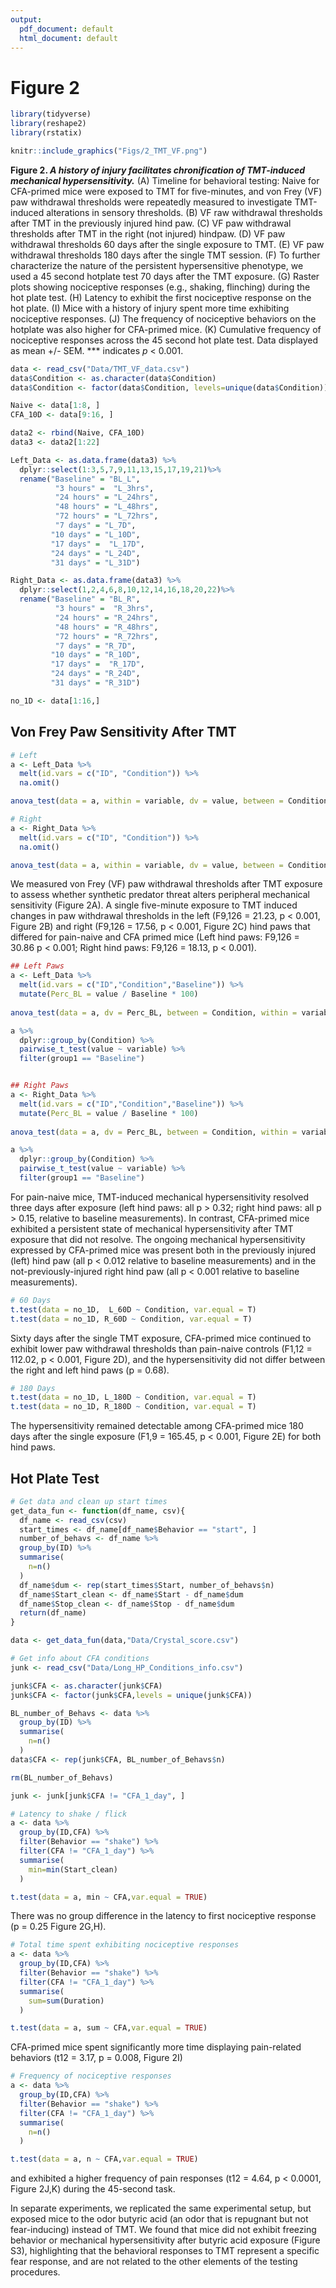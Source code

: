 ```yaml
---
output:
  pdf_document: default
  html_document: default
---
```

# Figure 2 {-}

```r
library(tidyverse)
library(reshape2)
library(rstatix)

knitr::include_graphics("Figs/2_TMT_VF.png")
```

**Figure 2. *A history of injury facilitates chronification of TMT-induced mechanical hypersensitivity.*** (A) Timeline for behavioral testing: Naive for CFA-primed mice were exposed to TMT for five-minutes, and von Frey (VF) paw withdrawal thresholds were repeatedly measured to investigate TMT-induced alterations in sensory thresholds. (B) VF raw withdrawal thresholds after TMT in the previously injured hind paw. (C) VF paw withdrawal thresholds after TMT in the right (not injured) hindpaw. (D) VF paw withdrawal thresholds 60 days after the single exposure to TMT. (E) VF paw withdrawal thresholds 180 days after the single TMT session. (F) To further characterize the nature of the persistent hypersensitive phenotype, we used a 45 second hotplate test 70 days after the TMT exposure. (G) Raster plots showing nociceptive responses (e.g., shaking, flinching) during the hot plate test. (H) Latency to exhibit the first nociceptive response on the hot plate. (I) Mice with a history of injury spent more time exhibiting nociceptive responses. (J) The frequency of nociceptive behaviors on the hotplate was also higher for CFA-primed mice. (K) Cumulative frequency of nociceptive responses across the 45 second hot plate test. Data displayed as mean +/- SEM. \*\*\* indicates *p* \< 0.001.

```r
data <- read_csv("Data/TMT_VF_data.csv")
data$Condition <- as.character(data$Condition)
data$Condition <- factor(data$Condition, levels=unique(data$Condition))

Naive <- data[1:8, ]
CFA_10D <- data[9:16, ]

data2 <- rbind(Naive, CFA_10D)
data3 <- data2[1:22]

Left_Data <- as.data.frame(data3) %>%
  dplyr::select(1:3,5,7,9,11,13,15,17,19,21)%>%
  rename("Baseline" = "BL_L", 
          "3 hours" =  "L_3hrs", 
          "24 hours" = "L_24hrs", 
          "48 hours" = "L_48hrs", 
          "72 hours" = "L_72hrs",
          "7 days" = "L_7D",
         "10 days" = "L_10D",
         "17 days" =  "L_17D", 
         "24 days" = "L_24D",
         "31 days" = "L_31D")

Right_Data <- as.data.frame(data3) %>%
  dplyr::select(1,2,4,6,8,10,12,14,16,18,20,22)%>%
  rename("Baseline" = "BL_R", 
          "3 hours" =  "R_3hrs", 
          "24 hours" = "R_24hrs", 
          "48 hours" = "R_48hrs", 
          "72 hours" = "R_72hrs",
          "7 days" = "R_7D",
         "10 days" = "R_10D",
         "17 days" =  "R_17D", 
         "24 days" = "R_24D",
         "31 days" = "R_31D")

no_1D <- data[1:16,]

```

## Von Frey Paw Sensitivity After TMT {-}

```r
# Left
a <- Left_Data %>%
  melt(id.vars = c("ID", "Condition")) %>%
  na.omit()

anova_test(data = a, within = variable, dv = value, between = Condition, wid = ID)
```

```r
# Right
a <- Right_Data %>%
  melt(id.vars = c("ID", "Condition")) %>%
  na.omit()

anova_test(data = a, within = variable, dv = value, between = Condition, wid = ID)
```

We measured von Frey (VF) paw withdrawal thresholds after TMT exposure to assess whether synthetic predator threat alters peripheral mechanical sensitivity (Figure 2A). A single five-minute exposure to TMT induced changes in paw withdrawal thresholds in the left (F9,126 = 21.23, p < 0.001, Figure 2B) and right (F9,126 = 17.56, p < 0.001, Figure 2C) hind paws that differed for pain-naive and CFA primed mice (Left hind paws: F9,126 = 30.86 p < 0.001; Right hind paws: F9,126 = 18.13, p < 0.001).

```r
## Left Paws
a <- Left_Data %>%
  melt(id.vars = c("ID","Condition","Baseline")) %>%
  mutate(Perc_BL = value / Baseline * 100) 
  
anova_test(data = a, dv = Perc_BL, between = Condition, within = variable, wid = ID)

a %>%
  dplyr::group_by(Condition) %>%
  pairwise_t_test(value ~ variable) %>%
  filter(group1 == "Baseline")


## Right Paws
a <- Right_Data %>%
  melt(id.vars = c("ID","Condition","Baseline")) %>%
  mutate(Perc_BL = value / Baseline * 100) 
  
anova_test(data = a, dv = Perc_BL, between = Condition, within = variable, wid = ID)

a %>%
  dplyr::group_by(Condition) %>%
  pairwise_t_test(value ~ variable) %>%
  filter(group1 == "Baseline")
```


For pain-naive mice, TMT-induced mechanical hypersensitivity resolved three days after exposure (left hind paws: all p > 0.32; right hind paws: all p > 0.15, relative to baseline measurements). In contrast, CFA-primed mice exhibited a persistent state of mechanical hypersensitivity after TMT exposure that did not resolve. The ongoing mechanical hypersensitivity expressed by CFA-primed mice was present both in the previously injured (left) hind paw (all p < 0.012 relative to baseline measurements) and in the not-previously-injured right hind paw (all p < 0.001 relative to baseline measurements). 

```r
# 60 Days
t.test(data = no_1D,  L_60D ~ Condition, var.equal = T)
t.test(data = no_1D, R_60D ~ Condition, var.equal = T)
```

Sixty days after the single TMT exposure, CFA-primed mice continued to exhibit lower paw withdrawal thresholds than pain-naive controls (F1,12 = 112.02, p < 0.001, Figure 2D), and the hypersensitivity did not differ between the right and left hind paws (p = 0.68). 

```r
# 180 Days
t.test(data = no_1D, L_180D ~ Condition, var.equal = T)
t.test(data = no_1D, R_180D ~ Condition, var.equal = T)
```

The hypersensitivity remained detectable among CFA-primed mice 180 days after the single exposure (F1,9 = 165.45, p < 0.001, Figure 2E) for both hind paws.

## Hot Plate Test {-}

```r
# Get data and clean up start times
get_data_fun <- function(df_name, csv){
  df_name <- read_csv(csv)
  start_times <- df_name[df_name$Behavior == "start", ]
  number_of_behavs <- df_name %>%
  group_by(ID) %>%
  summarise(
    n=n()
  )
  df_name$dum <- rep(start_times$Start, number_of_behavs$n)
  df_name$Start_clean <- df_name$Start - df_name$dum
  df_name$Stop_clean <- df_name$Stop - df_name$dum
  return(df_name)
}

data <- get_data_fun(data,"Data/Crystal_score.csv")

# Get info about CFA conditions
junk <- read_csv("Data/Long_HP_Conditions_info.csv")

junk$CFA <- as.character(junk$CFA)
junk$CFA <- factor(junk$CFA,levels = unique(junk$CFA))

BL_number_of_Behavs <- data %>%
  group_by(ID) %>%
  summarise(
    n=n()
  )
data$CFA <- rep(junk$CFA, BL_number_of_Behavs$n)

rm(BL_number_of_Behavs)

junk <- junk[junk$CFA != "CFA_1_day", ]
```

```r
# Latency to shake / flick
a <- data %>%
  group_by(ID,CFA) %>%
  filter(Behavior == "shake") %>%
  filter(CFA != "CFA_1_day") %>%
  summarise(
    min=min(Start_clean)
  )

t.test(data = a, min ~ CFA,var.equal = TRUE)
```

There was no group difference in the latency to first nociceptive response (p = 0.25 Figure 2G,H).

```r
# Total time spent exhibiting nociceptive responses
a <- data %>%
  group_by(ID,CFA) %>%
  filter(Behavior == "shake") %>%
  filter(CFA != "CFA_1_day") %>%
  summarise(
    sum=sum(Duration)
  )

t.test(data = a, sum ~ CFA,var.equal = TRUE)
```

CFA-primed mice spent significantly more time displaying pain-related behaviors (t12 = 3.17, p = 0.008, Figure 2I) 

```r
# Frequency of nociceptive responses
a <- data %>%
  group_by(ID,CFA) %>%
  filter(Behavior == "shake") %>%
  filter(CFA != "CFA_1_day") %>%
  summarise(
    n=n()
  )

t.test(data = a, n ~ CFA,var.equal = TRUE)
```

and exhibited a higher frequency of pain responses (t12 = 4.64, p < 0.0001, Figure 2J,K) during the 45-second task.

In separate experiments, we replicated the same experimental setup, but exposed mice to the odor butyric acid (an odor that is repugnant but not fear-inducing) instead of TMT. We found that mice did not exhibit freezing behavior or mechanical hypersensitivity after butyric acid exposure (Figure S3), highlighting that the behavioral responses to TMT represent a specific fear response, and are not related to the other elements of the testing procedures.

























